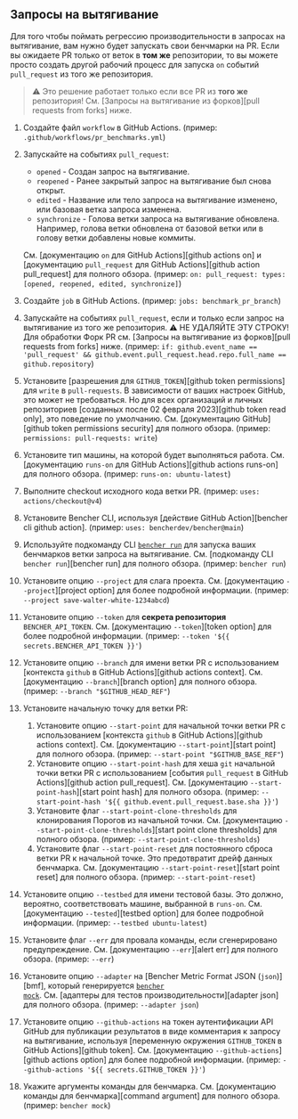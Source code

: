 
## Запросы на вытягивание

Для того чтобы поймать регрессию производительности в запросах на вытягивание, вам нужно будет запускать свои бенчмарки на PR.
Если вы ожидаете PR только от веток в **том же** репозитории,
то вы можете просто создать другой рабочий процесс для запуска `on` событий `pull_request` из того же репозитория.

> ⚠️ Это решение работает только если все PR из **того же** репозитория!
> См. [Запросы на вытягивание из форков][pull requests from forks] ниже.

<PullRequestsCode />

1. Создайте файл `workflow` в GitHub Actions.
   (пример: `.github/workflows/pr_benchmarks.yml`)
2. Запускайте на событиях `pull_request`:
   - `opened` - Создан запрос на вытягивание.
   - `reopened` - Ранее закрытый запрос на вытягивание был снова открыт.
   - `edited` - Название или тело запроса на вытягивание изменено, или базовая ветка запроса изменена.
   - `synchronize` - Голова ветки запроса на вытягивание обновлена.
   Например, голова ветки обновлена от базовой ветки или в голову ветки добавлены новые коммиты.

   См. [документацию `on` для GitHub Actions][github actions on]
   и [документацию `pull_request` для GitHub Actions][github action pull_request] для полного обзора.
   (пример: `on: pull_request: types: [opened, reopened, edited, synchronize]`)
3. Создайте `job` в GitHub Actions.
   (пример: `jobs: benchmark_pr_branch`)
4. Запускайте на событиях `pull_request`, если и только если запрос на вытягивание из того же репозитория.
   ⚠️ НЕ УДАЛЯЙТЕ ЭТУ СТРОКУ!
   Для обработки Форк PR см. [Запросы на вытягивание из форков][pull requests from forks] ниже.
   (пример: `if: github.event_name == 'pull_request' && github.event.pull_request.head.repo.full_name == github.repository`)
5. Установите [разрешения для `GITHUB_TOKEN`][github token permissions]
   для `write` в `pull-requests`.
   В зависимости от ваших настроек GitHub, это может не требоваться.
   Но для всех организаций и личных репозиториев
   [созданных после 02 февраля 2023][github token read only],
   это поведение по умолчанию.
   См. [документацию GitHub][github token permissions security]
   для полного обзора.
   (пример: `permissions: pull-requests: write`)
6. Установите тип машины, на которой будет выполняться работа.
   См. [документацию `runs-on` для GitHub Actions][github actions runs-on]
   для полного обзора.
   (пример: `runs-on: ubuntu-latest`)
7. Выполните checkout исходного кода ветки PR.
   (пример: `uses: actions/checkout@v4`)
8. Установите Bencher CLI, используя [действие GitHub Action][bencher cli github action].
   (пример: `uses: bencherdev/bencher@main`)
9. Используйте подкоманду CLI <code><a href="/ru/docs/explanation/bencher-run/">bencher run</a></code>
   для запуска ваших бенчмарков ветки запроса на вытягивание.
   См. [подкоманду CLI `bencher run`][bencher run] для полного обзора.
   (пример: `bencher run`)
10. Установите опцию `--project` для слага проекта.
    См. [документацию `--project`][project option] для более подробной информации.
    (пример: `--project save-walter-white-1234abcd`)
11. Установите опцию `--token` для **секрета репозитория** `BENCHER_API_TOKEN`.
    См. [документацию `--token`][token option] для более подробной информации.
    (пример: `--token '${{ secrets.BENCHER_API_TOKEN }}'`)
12. Установите опцию `--branch` для имени ветки PR
    с использованием [контекста `github` в GitHub Actions][github actions context].
    См. [документацию `--branch`][branch option] для полного обзора.
    (пример: `--branch "$GITHUB_HEAD_REF"`)
13. Установите начальную точку для ветки PR:
    1. Установите опцию `--start-point` для начальной точки ветки PR
    с использованием [контекста `github` в GitHub Actions][github actions context].
    См. [документацию `--start-point`][start point] для полного обзора.
    (пример: `--start-point "$GITHUB_BASE_REF"`)
    2. Установите опцию `--start-point-hash` для хеша `git` начальной точки ветки PR
    с использованием [события `pull_request` в GitHub Actions][github action pull_request].
    См. [документацию `--start-point-hash`][start point hash] для полного обзора.
    (пример: `--start-point-hash '${{ github.event.pull_request.base.sha }}'`)
    3. Установите флаг `--start-point-clone-thresholds` для клонирования Порогов из начальной точки.
    См. [документацию `--start-point-clone-thresholds`][start point clone thresholds] для полного обзора.
    (пример: `--start-point-clone-thresholds`)
    4. Установите флаг `--start-point-reset` для постоянного сброса ветки PR к начальной точке.
    Это предотвратит дрейф данных бенчмарка.
    См. [документацию `--start-point-reset`][start point reset] для полного обзора.
    (пример: `--start-point-reset`)
14. Установите опцию `--testbed` для имени тестовой базы.
    Это должно, вероятно, соответствовать машине, выбранной в `runs-on`.
    См. [документацию `--tested`][testbed option] для более подробной информации.
    (пример: `--testbed ubuntu-latest`)
15. Установите флаг `--err` для провала команды, если сгенерировано предупреждение.
   См. [документацию `--err`][alert err] для полного обзора.
   (пример: `--err`)
16. Установите опцию `--adapter` на [Bencher Metric Format JSON (`json`)][bmf], который генерируется <code><a href="/ru/docs/reference/bencher-metric-format/#bencher-mock">bencher mock</a></code>.
   См. [адаптеры для тестов производительности][adapter json] для полного обзора.
   (пример: `--adapter json`)
17. Установите опцию `--github-actions` на токен аутентификации API GitHub для публикации результатов в виде комментария к запросу на вытягивание, используя
    [переменную окружения `GITHUB_TOKEN` в GitHub Actions][github token].
    См. [документацию `--github-actions`][github actions option] для более подробной информации.
    (пример: `--github-actions '${{ secrets.GITHUB_TOKEN }}'`)
18. Укажите аргументы команды для бенчмарка.
    См. [документацию команды для бенчмарка][command argument] для полного обзора.
    (пример: `bencher mock`)

<PullRequestsClosed />
